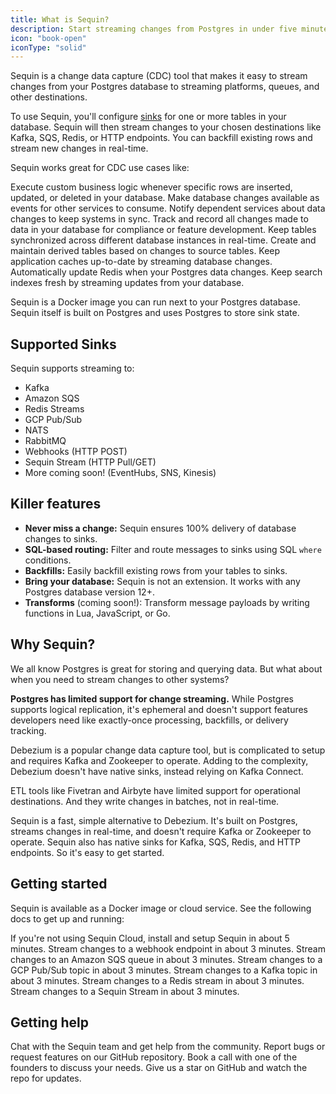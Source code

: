 ```yaml
---
title: What is Sequin?
description: Start streaming changes from Postgres in under five minutes
icon: "book-open"
iconType: "solid"
---
```


Sequin is a change data capture (CDC) tool that makes it easy to stream changes from your Postgres database to streaming platforms, queues, and other destinations.

To use Sequin, you'll configure [sinks](/reference/sinks/overview) for one or more tables in your database. Sequin will then stream changes to your chosen destinations like Kafka, SQS, Redis, or HTTP endpoints. You can backfill existing rows and stream new changes in real-time.

Sequin works great for CDC use cases like:

<CardGroup cols={3}>
  <Card title="Trigger Workflows" icon="bolt">
    Execute custom business logic whenever specific rows are inserted, updated, or deleted in your database.
  </Card>
  <Card title="Stream Events" icon="arrow-right">
    Make database changes available as events for other services to consume.
  </Card>
  <Card title="Keep Services in Sync" icon="arrows-rotate">
    Notify dependent services about data changes to keep systems in sync.
  </Card>
  <Card title="Audit Logging" icon="clipboard-list">
    Track and record all changes made to data in your database for compliance or feature development.
  </Card>
  <Card title="Database Sync" icon="database">
    Keep tables synchronized across different database instances in real-time.
  </Card>
  <Card title="Derived Tables" icon="table">
    Create and maintain derived tables based on changes to source tables.
  </Card>
  <Card title="Cache Management" icon="memory">
    Keep application caches up-to-date by streaming database changes.
  </Card>
  <Card title="Redis Integration" icon="server">
    Automatically update Redis when your Postgres data changes.
  </Card>
  <Card title="Search Indexing" icon="magnifying-glass">
    Keep search indexes fresh by streaming updates from your database.
  </Card>
</CardGroup>

Sequin is a Docker image you can run next to your Postgres database. Sequin itself is built on Postgres and uses Postgres to store sink state.

## Supported Sinks

Sequin supports streaming to:

- Kafka
- Amazon SQS
- Redis Streams
- GCP Pub/Sub
- NATS
- RabbitMQ
- Webhooks (HTTP POST)
- Sequin Stream (HTTP Pull/GET)
- More coming soon! (EventHubs, SNS, Kinesis)

## Killer features

- **Never miss a change:** Sequin ensures 100% delivery of database changes to sinks.
- **SQL-based routing:** Filter and route messages to sinks using SQL `where` conditions.
- **Backfills:** Easily backfill existing rows from your tables to sinks.
- **Bring your database:** Sequin is not an extension. It works with any Postgres database version 12+.
- **Transforms** (coming soon!): Transform message payloads by writing functions in Lua, JavaScript, or Go.

## Why Sequin?

We all know Postgres is great for storing and querying data. But what about when you need to stream changes to other systems?

**Postgres has limited support for change streaming.** While Postgres supports logical replication, it's ephemeral and doesn't support features developers need like exactly-once processing, backfills, or delivery tracking.

Debezium is a popular change data capture tool, but is complicated to setup and requires Kafka and Zookeeper to operate. Adding to the complexity, Debezium doesn't have native sinks, instead relying on Kafka Connect.

ETL tools like Fivetran and Airbyte have limited support for operational destinations. And they write changes in batches, not in real-time.

Sequin is a fast, simple alternative to Debezium. It's built on Postgres, streams changes in real-time, and doesn't require Kafka or Zookeeper to operate. Sequin also has native sinks for Kafka, SQS, Redis, and HTTP endpoints. So it's easy to get started.

## Getting started

Sequin is available as a Docker image or cloud service. See the following docs to get up and running:

<Card title="Run Sequin" icon="docker" href="/running-sequin" horizontal>
  If you're not using Sequin Cloud, install and setup Sequin in about 5 minutes.
</Card>

<Card title="Webhooks Quickstart" icon="webhook" href="/quickstart/webhooks" horizontal>
  Stream changes to a webhook endpoint in about 3 minutes.
</Card>

<Card title="SQS Quickstart" icon="aws" href="/quickstart/sqs" horizontal>
  Stream changes to an Amazon SQS queue in about 3 minutes.
</Card>

<Card title="GCP Pub/Sub" icon="gcp" href="/quickstart/gcp-pubsub" horizontal>
  Stream changes to a GCP Pub/Sub topic in about 3 minutes.
</Card>

<Card title="Kafka Quickstart" icon="code-branch" href="/quickstart/kafka" horizontal>
  Stream changes to a Kafka topic in about 3 minutes.
</Card>

<Card title="Redis Quickstart" icon="layer-group" href="/quickstart/redis" horizontal>
  Stream changes to a Redis stream in about 3 minutes.
</Card>

<Card title="Sequin Stream Quickstart" icon="wifi" href="/quickstart/sequin-stream" horizontal>
  Stream changes to a Sequin Stream in about 3 minutes.
</Card>


## Getting help
<CardGroup>
  <Card title="Join our Discord" icon="discord" href="https://discord.gg/BV8wFXvNtY">
    Chat with the Sequin team and get help from the community.
  </Card>
  <Card title="Open an issue" icon="github" href="https://github.com/sequinstream/sequin">
    Report bugs or request features on our GitHub repository.
  </Card>
  <Card title="Schedule a call" icon="phone" href="https://calendly.com/sequin_io/vip-meeting">
    Book a call with one of the founders to discuss your needs.
  </Card>
  <Card title="Stay updated" icon="star" href="https://sequinstream.com/alpha">
    Give us a star on GitHub and watch the repo for updates.
  </Card>
</CardGroup>
